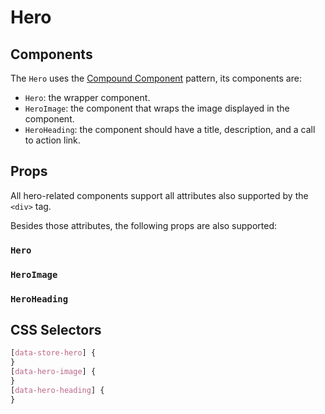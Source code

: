 

# Hero

<Canvas>
  <Story id="organisms-hero--hero" />
</Canvas>

## Components

The `Hero` uses the [Compound Component](https://kentcdodds.com/blog/compound-components-with-react-hooks) pattern, its components are:

- `Hero`: the wrapper component.
- `HeroImage`: the component that wraps the image displayed in the component.
- `HeroHeading`: the component should have a title, description, and a call to action link.

## Props

All hero-related components support all attributes also supported by the `<div>` tag.

Besides those attributes, the following props are also supported:

### `Hero`

<ArgsTable of={Hero} />

### `HeroImage`

<ArgsTable of={HeroImage} />

### `HeroHeading`

<ArgsTable of={HeroHeading} />

## CSS Selectors

```css
[data-store-hero] {
}
[data-hero-image] {
}
[data-hero-heading] {
}
```
